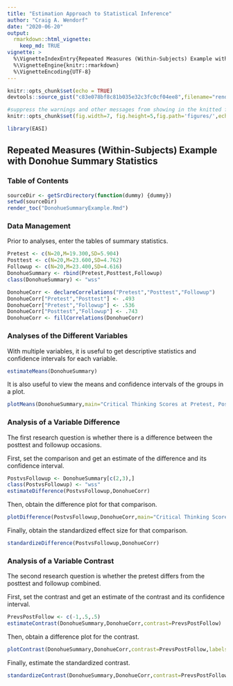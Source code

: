 ```yaml
---
title: "Estimation Approach to Statistical Inference"
author: "Craig A. Wendorf"
date: "2020-06-20"
output: 
  rmarkdown::html_vignette:
    keep_md: TRUE
vignette: >
  %\VignetteIndexEntry{Repeated Measures (Within-Subjects) Example with Donohue Summary Statistics}
  %\VignetteEngine{knitr::rmarkdown}
  %\VignetteEncoding{UTF-8}
---
```


```r
knitr::opts_chunk$set(echo = TRUE)
devtools::source_gist("c83e078bf8c81b035e32c3fc0cf04ee8",filename="render_toc.R")
```

```r
#suppress the warnings and other messages from showing in the knitted file.
knitr::opts_chunk$set(fig.width=7, fig.height=5,fig.path='figures/',echo=TRUE,warning=FALSE,message=FALSE)
```

```r
library(EASI)
```

## Repeated Measures (Within-Subjects) Example with Donohue Summary Statistics

### Table of Contents

```r
sourceDir <- getSrcDirectory(function(dummy) {dummy})
setwd(sourceDir)
render_toc("DonohueSummaryExample.Rmd")
```

### Data Management

Prior to analyses, enter the tables of summary statistics.

```r
Pretest <- c(N=20,M=19.300,SD=5.904)
Posttest <- c(N=20,M=23.600,SD=4.762)
Followup <- c(N=20,M=23.400,SD=4.616)
DonohueSummary <- rbind(Pretest,Posttest,Followup)
class(DonohueSummary) <- "wss"

DonohueCorr <- declareCorrelations("Pretest","Posttest","Followup")
DonohueCorr["Pretest","Posttest"] <- .493
DonohueCorr["Pretest","Followup"] <- .536
DonohueCorr["Posttest","Followup"] <- .743
DonohueCorr <- fillCorrelations(DonohueCorr)
```

### Analyses of the Different Variables

With multiple variables, it is useful to get descriptive statistics and confidence intervals for each variable.

```r
estimateMeans(DonohueSummary)
```

It is also useful to view the means and confidence intervals of the groups in a plot.

```r
plotMeans(DonohueSummary,main="Critical Thinking Scores at Pretest, Posttest, and Followup")
```
 
### Analysis of a Variable Difference

The first research question is whether there is a difference between the posttest and followup occasions.

First, set the comparison and get an estimate of the difference and its confidence interval.

```r
PostvsFollowup <- DonohueSummary[c(2,3),]
class(PostvsFollowup) <- "wss"
estimateDifference(PostvsFollowup,DonohueCorr)
```

Then, obtain the difference plot for that comparison.

```r
plotDifference(PostvsFollowup,DonohueCorr,main="Critical Thinking Scores of Posttest vs Followup")
```

Finally, obtain the standardized effect size for that comparison.

```r
standardizeDifference(PostvsFollowup,DonohueCorr)
```

### Analysis of a Variable Contrast

The second research question is whether the pretest differs from the posttest and followup combined.

First, set the contrast and get an estimate of the contrast and its confidence interval.

```r
PrevsPostFollow <- c(-1,.5,.5)
estimateContrast(DonohueSummary,DonohueCorr,contrast=PrevsPostFollow)
```

Then, obtain a difference plot for the contrast.

```r
plotContrast(DonohueSummary,DonohueCorr,contrast=PrevsPostFollow,labels=c("Pretest","Post&Follow"),main="Critical Thinking Scores of Prestest vs Posttest and Followup Combined",ylab="Critical Thinking")
```

Finally, estimate the standardized contrast.

```r
standardizeContrast(DonohueSummary,DonohueCorr,contrast=PrevsPostFollow)
```
